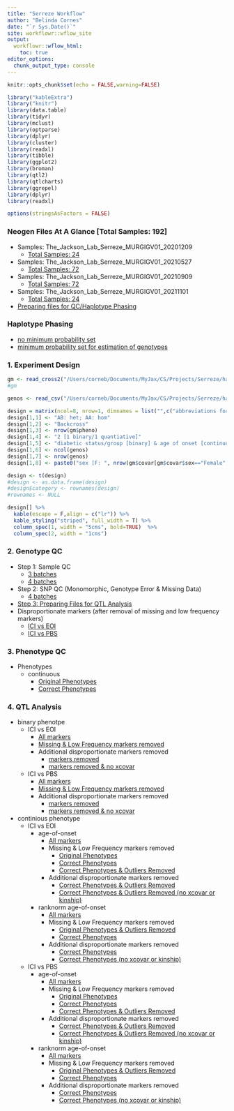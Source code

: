 ```yaml
---
title: "Serreze Workflow"
author: "Belinda Cornes"
date: "`r Sys.Date()`"
site: workflowr::wflow_site
output:
  workflowr::wflow_html:
    toc: true
editor_options:
  chunk_output_type: console
---
```


```r
knitr::opts_chunk$set(echo = FALSE,warning=FALSE)

library("kableExtra")
library("knitr")
library(data.table) 
library(tidyr)
library(mclust)
library(optparse)
library(dplyr)
library(cluster)
library(readxl)
library(tibble)
library(ggplot2)
library(broman)
library(qtl2)
library(qtlcharts)
library(ggrepel)
library(dplyr)
library(readxl) 

options(stringsAsFactors = FALSE)

```

### **Neogen Files At A Glance** [Total Samples: 192]
* Samples: The_Jackson_Lab_Serreze_MURGIGV01_20201209
  + [Total Samples: 24](0.1_samples_batch_20201209.html)
* Samples: The_Jackson_Lab_Serreze_MURGIGV01_20210527
  + [Total Samples: 72](0.1_samples_batch_20210527.html)
* Samples: The_Jackson_Lab_Serreze_MURGIGV01_20210909
  + [Total Samples: 72](0.1_samples_batch_20210909.html)
* Samples: The_Jackson_Lab_Serreze_MURGIGV01_20211101
  + [Total Samples: 24](0.1_samples_batch_20211101.html)
* [Preparing files for QC/Haplotype Phasing](0.1.1_preparing.data_bqc_4batches.html)


### **Haplotype Phasing**
* [no minimum probability set](0.2_haplotype_comparison_bqc_4batches.html)
* [minimum probability set for estimation of genotypes](0.2_haplotype_comparison_bqc_4batches_minprob.html)

### **1. Experiment Design**

```r

gm <- read_cross2("/Users/corneb/Documents/MyJax/CS/Projects/Serreze/haplotype.reconstruction/output_hh/gm.json")
#gm

genos <- read_csv("/Users/corneb/Documents/MyJax/CS/Projects/Serreze/haplotype.reconstruction/output_hh/sample_geno.csv")

design = matrix(ncol=8, nrow=1, dimnames = list("",c("abbreviations for strains:","type of cross:","number of mice phenotyped:","total number of mice phenotypes:","phenotypes:","number of mice:","number of markers:","covariates:")))
design[1,1] <- "AB: het; AA: hom"
design[1,2] <- "Backcross"
design[1,3] <- nrow(gm$pheno)
design[1,4] <- "2 [1 binary/1 quantiative]"
design[1,5] <- "diabetic status/group [binary] & age of onset [continuous]"
design[1,6] <- ncol(genos)
design[1,7] <- nrow(genos)
design[1,8] <- paste0("sex [F: ", nrow(gm$covar[gm$covar$sex=="Female",]), "; M: ", nrow(gm$covar[gm$covar$sex=="Male",]),"] (sex not used as all females); binary diabetic status for continous traits")

design <- t(design)
#design <- as.data.frame(design)
#design$category <- rownames(design)
#rownames <- NULL

design[] %>%
  kable(escape = F,align = c("lr")) %>%
  kable_styling("striped", full_width = T) %>%
  column_spec(1, width = "5cms", bold=TRUE)  %>%
  column_spec(2, width = "1cms") 

```

### **2. Genotype QC**
* Step 1: Sample QC 
  + [3 batches](2.1_sample_bqc_3.batches.html)
  + [4 batches](2.1_sample_bqc_4.batches.html)
* Step 2: SNP QC (Monomorphic, Genotype Error & Missing Data)
  + [4 batches](2.2.1_snp_qc_4.batches.html)
* [Step 3: Preparing Files for QTL Analysis](2.4_preparing.data_aqc_4batches.html)
* Disproportionate markers (after removal of missing and low frequency markers)
  + [ICI vs EOI](genotype.frequencies_ici.vs.eoi.html)
  + [ICI vs PBS](genotype.frequencies_ici.vs.pbs.html)


### **3. Phenotype QC**
* Phenotypes
  + continuous
    + [Original Phenotypes](3.1_phenotype.qc.html)
    + [Correct Phenotypes](3.1_phenotype.qc_corrected.html)

### **4. QTL Analysis**
* binary phenotpe
  + ICI vs EOI
    * [All markers](4.1.1_qtl.analysis_binary_ici.vs.eoi.html)
    * [Missing & Low Frequency markers removed](4.1.1_qtl.analysis_binary_ici.vs.eoi_snpsqc.html)
    * Additional disproportionate markers removed
      + [markers removed](4.1.1_qtl.analysis_binary_ici.vs.eoi_snpsqc_dis.html)
      + [markers removed & no xcovar](4.1.1_qtl.analysis_binary_ici.vs.eoi_snpsqc_dis_no-x.html)
  + ICI vs PBS
    * [All markers](4.1.1_qtl.analysis_binary_ici.vs.pbs.html)
    * [Missing & Low Frequency markers removed](4.1.1_qtl.analysis_binary_ici.vs.pbs_snpsqc.html)
    * Additional disproportionate markers removed
      + [markers removed](4.1.1_qtl.analysis_binary_ici.vs.pbs_snpsqc_dis.html)
      + [markers removed & no xcovar](4.1.1_qtl.analysis_binary_ici.vs.pbs_snpsqc_dis_no-x.html)
* continious phenotype
  + ICI vs EOI
    * age-of-onset
      + [All markers](4.1.2_qtl.analysis_cont_age_ici.vs.eoi.html)
      + Missing & Low Frequency markers removed
        * [Original Phenotypes](4.1.2_qtl.analysis_cont_age_ici.vs.eoi_snpsqc.html)
        * [Correct Phenotypes](4.1.2_qtl.analysis_cont_age_ici.vs.eoi_snpsqc_pheno.corrected.html)
        * [Correct Phenotypes & Outliers Removed](4.1.2_qtl.analysis_cont_age_ici.vs.eoi_snpsqc_pheno.corrected.cleaned.html)
      + Additional disproportionate markers removed
        * [Correct Phenotypes & Outliers Removed](4.1.2_qtl.analysis_cont_age_ici.vs.eoi_snpsqc_pheno.corrected.cleaned_dis.html)
        * [Correct Phenotypes & Outliers Removed (no xcovar or kinship)](4.1.2_qtl.analysis_cont_age_ici.vs.eoi_snpsqc_pheno.corrected.cleaned_dis_no-xk.html)
    * ranknorm age-of-onset
      + [All markers](4.1.2_qtl.analysis_cont_rzage_ici.vs.eoi.html)
      + Missing & Low Frequency markers removed
        * [Original Phenotypes & Outliers Removed](4.1.2_qtl.analysis_cont_rzage_ici.vs.eoi_snpsqc.html)
        * [Correct Phenotypes](4.1.2_qtl.analysis_cont_rzage_ici.vs.eoi_snpsqc_pheno.corrected.html)
      + Additional disproportionate markers removed
        * [Correct Phenotypes](4.1.2_qtl.analysis_cont_rzage_ici.vs.eoi_snpsqc_pheno.corrected_dis.html)
        * [Correct Phenotypes (no xcovar or kinship)](4.1.2_qtl.analysis_cont_rzage_ici.vs.eoi_snpsqc_pheno.corrected_dis_no-xk.html)
  + ICI vs PBS
    * age-of-onset
      + [All markers](4.1.2_qtl.analysis_cont_age_ici.vs.pbs.html)
      + Missing & Low Frequency markers removed
        * [Original Phenotypes](4.1.2_qtl.analysis_cont_age_ici.vs.pbs_snpsqc.html)
        * [Correct Phenotypes](4.1.2_qtl.analysis_cont_age_ici.vs.pbs_snpsqc_pheno.corrected.html)
        * [Correct Phenotypes & Outliers Removed](4.1.2_qtl.analysis_cont_age_ici.vs.pbs_snpsqc_pheno.corrected.cleaned.html)
      + Additional disproportionate markers removed
        * [Correct Phenotypes & Outliers Removed](4.1.2_qtl.analysis_cont_age_ici.vs.pbs_snpsqc_pheno.corrected.cleaned_dis.html)
        * [Correct Phenotypes & Outliers Removed (no xcovar or kinship)](4.1.2_qtl.analysis_cont_age_ici.vs.pbs_snpsqc_pheno.corrected.cleaned_dis_no-xk.html)
    * ranknorm age-of-onset
      + [All markers](4.1.2_qtl.analysis_cont_rzage_ici.vs.pbs.html)
      + Missing & Low Frequency markers removed
        * [Original Phenotypes & Outliers Removed](4.1.2_qtl.analysis_cont_rzage_ici.vs.pbs_snpsqc.html)
        * [Correct Phenotypes](4.1.2_qtl.analysis_cont_rzage_ici.vs.pbs_snpsqc_pheno.corrected.html)
      + Additional disproportionate markers removed
        * [Correct Phenotypes](4.1.2_qtl.analysis_cont_rzage_ici.vs.pbs_snpsqc_pheno.corrected_dis.html)
        * [Correct Phenotypes (no xcovar or kinship)](4.1.2_qtl.analysis_cont_rzage_ici.vs.pbs_snpsqc_pheno.corrected_dis_no-xk.html)

